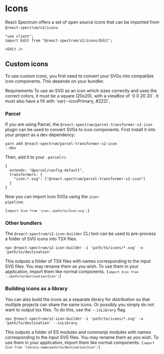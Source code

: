 

# Icons

<PageDescription>React Spectrum offers a set of open source icons that can be imported from <Code>@react-spectrum/s2/icons</Code>.</PageDescription>

```tsx render expanded
"use client";
import Edit from "@react-spectrum/s2/icons/Edit";

<Edit />
```

## Custom icons

To use custom icons, you first need to convert your SVGs into compatible icon components. This depends on your bundler.

<InlineAlert variant="notice">
  <Heading>Requirements</Heading>
  <Content>
    To use an SVG as an icon which sizes correctly and uses the correct colors, it must be a square (20x20), with a viewBox of `0 0 20 20`. It must also have a fill with `var(--iconPrimary, #222)`.
  </Content>
</InlineAlert>

### Parcel

If you are using Parcel, the <Code>@react-spectrum/parcel-transformer-s2-icon</Code> plugin can be used to convert SVGs to icon components. First install it into your project as a dev dependency:

<Code>yarn add @react-spectrum/parcel-transformer-s2-icon --dev</Code>

Then, add it to your <Code>.parcelrc</Code>:

```tsx
{
  extends: "@parcel/config-default",
  transformers: {
    "icon:*.svg": ["@react-spectrum/parcel-transformer-s2-icon"]
  }
}
```

Now you can import icon SVGs using the <Code>icon: <Link href="https://parceljs.org/features/plugins/#named-pipelines">pipeline</Link></Code>:

<Code>{`import Icon from 'icon:./path/to/Icon.svg';`}</Code>

### Other bundlers

The <Code>@react-spectrum/s2-icon-builder</Code> CLI tool can be used to pre-process a folder of SVG icons into TSX files.

<Code>npx @react-spectrum/s2-icon-builder -i 'path/to/icons/*.svg' -o 'path/to/destination'</Code>

This outputs a folder of TSX files with names corresponding to the input SVG files. You may rename them as you wish. To use them in your application, import them like normal components.
<Code>{`import Icon from './path/to/destination/Icon';`}</Code>

### Building icons as a library

You can also build the icons as a separate library for distribution so that multiple projects can share the same icons. Or possibly you simply do not want to output tsx files.
To do this, use the <Code>--isLibrary</Code> flag.

<Code>npx @react-spectrum/s2-icon-builder -i 'path/to/icons/*.svg' -o 'path/to/destination' --isLibrary</Code>

This outputs a folder of ES modules and commonjs modules with names corresponding to the input SVG files. You may rename them as you wish. To use them in your application, import them like normal components.
<Code>{`import Icon from 'library-name/path/to/destination/Icon';`}</Code>
